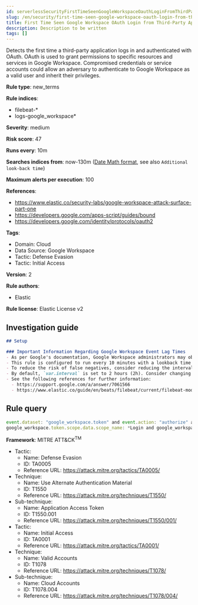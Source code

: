 ```yaml
---
id: serverlessSecurityFirstTimeSeenGoogleWorkspaceOauthLoginFromThirdPartyApplication
slug: /en/security/first-time-seen-google-workspace-oauth-login-from-third-party-application
title: First Time Seen Google Workspace OAuth Login from Third-Party Application
description: Description to be written
tags: []
---
```


<div id="first-time-seen-google-workspace-oauth-login-from-third-party-application"></div>

Detects the first time a third-party application logs in and authenticated with OAuth. OAuth is used to grant permissions to specific resources and services in Google Workspace. Compromised credentials or service accounts could allow an adversary to authenticate to Google Workspace as a valid user and inherit their privileges.

**Rule type**: new_terms

**Rule indices**: 

* filebeat-*
* logs-google_workspace*

**Severity**: medium

**Risk score**: 47

**Runs every**: 10m

**Searches indices from**: now-130m ([Date Math format](((ref))/common-options.html#date-math), see also <DocLink id="serverlessSecurityRulesUiCreate" section="set-the-rules-schedule">`Additional look-back time`</DocLink>)

**Maximum alerts per execution**: 100

**References**: 

* https://www.elastic.co/security-labs/google-workspace-attack-surface-part-one
* https://developers.google.com/apps-script/guides/bound
* https://developers.google.com/identity/protocols/oauth2

**Tags**: 

* Domain: Cloud
* Data Source: Google Workspace
* Tactic: Defense Evasion
* Tactic: Initial Access

**Version**: 2

**Rule authors**: 

* Elastic

**Rule license**: Elastic License v2

## Investigation guide

```markdown
## Setup

### Important Information Regarding Google Workspace Event Lag Times
- As per Google's documentation, Google Workspace administrators may observe lag times ranging from minutes up to 3 days between the time of an event's occurrence and the event being visible in the Google Workspace admin/audit logs.
- This rule is configured to run every 10 minutes with a lookback time of 130 minutes.
- To reduce the risk of false negatives, consider reducing the interval that the Google Workspace (formerly G Suite) Filebeat module polls Google's reporting API for new events.
- By default, `var.interval` is set to 2 hours (2h). Consider changing this interval to a lower value, such as 10 minutes (10m).
- See the following references for further information:
  - https://support.google.com/a/answer/7061566
  - https://www.elastic.co/guide/en/beats/filebeat/current/filebeat-module-google_workspace.html
```

## Rule query

```js
event.dataset: "google_workspace.token" and event.action: "authorize" and
google_workspace.token.scope.data.scope_name: *Login and google_workspace.token.client.id: *apps.googleusercontent.com

```

**Framework**: MITRE ATT&CK<sup>TM</sup>

* Tactic:
    * Name: Defense Evasion
    * ID: TA0005
    * Reference URL: https://attack.mitre.org/tactics/TA0005/
* Technique:
    * Name: Use Alternate Authentication Material
    * ID: T1550
    * Reference URL: https://attack.mitre.org/techniques/T1550/
* Sub-technique:
    * Name: Application Access Token
    * ID: T1550.001
    * Reference URL: https://attack.mitre.org/techniques/T1550/001/
* Tactic:
    * Name: Initial Access
    * ID: TA0001
    * Reference URL: https://attack.mitre.org/tactics/TA0001/
* Technique:
    * Name: Valid Accounts
    * ID: T1078
    * Reference URL: https://attack.mitre.org/techniques/T1078/
* Sub-technique:
    * Name: Cloud Accounts
    * ID: T1078.004
    * Reference URL: https://attack.mitre.org/techniques/T1078/004/

